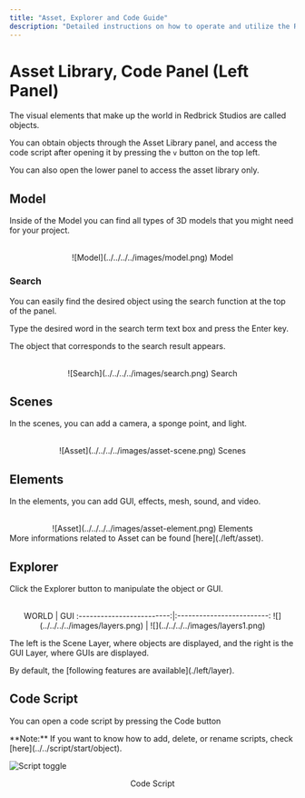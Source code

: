 ```yaml
---
title: "Asset, Explorer and Code Guide"
description: "Detailed instructions on how to operate and utilize the Redbrick Engine effectively."
---
```


# Asset Library, Code Panel (Left Panel)

The visual elements that make up the world in Redbrick Studios are called objects.

You can obtain objects through the Asset Library panel, and access the code script after opening it by pressing the `v` button on the top left.

You can also open the lower panel to access the asset library only.

## Model

Inside of the Model you can find all types of 3D models that you might need for your project.

<br />
<center>![Model](../../../../images/model.png) Model</center>

### Search

You can easily find the desired object using the search function at the top of the panel.

Type the desired word in the search term text box and press the Enter key.

The object that corresponds to the search result appears.

<br />
<center>![Search](../../../../images/search.png) Search</center>

## Scenes

In the scenes, you can add a camera, a sponge point, and light.

<br />
<center>![Asset](../../../../images/asset-scene.png) Scenes</center>

## Elements

In the elements, you can add GUI, effects, mesh, sound, and video.

<br />
<center>![Asset](../../../../images/asset-element.png) Elements</center>

<Callout type="info" emoji="ℹ️">
  More informations related to Asset can be found [here](./left/asset).
</Callout>

## Explorer

Click the Explorer button to manipulate the object or GUI.

<br />
<center>
WORLD             |  GUI
:-------------------------:|:-------------------------:
![](../../../../images/layers.png)  |  ![](../../../../images/layers1.png)

</center>

The left is the Scene Layer, where objects are displayed, and the right is the GUI Layer, where GUIs are displayed.

<Callout type="info" emoji="ℹ️">
  By default, the [following features are available](./left/layer).
</Callout>

## Code Script

You can open a code script by pressing the Code button

<Callout type="info" emoji="ℹ️">
  **Note:** If you want to know how to add, delete, or rename scripts, check [here](../../script/start/object).
</Callout>

![Script toggle](../../../../images/scriptToggle.png)

<p align="center">Code Script</p>
